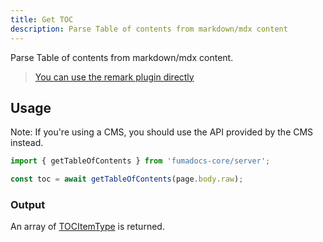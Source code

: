 ```yaml
---
title: Get TOC
description: Parse Table of contents from markdown/mdx content
---
```


Parse Table of contents from markdown/mdx content.

> [You can use the remark plugin directly](/docs/headless/mdx/toc)

## Usage

Note: If you're using a CMS, you should use the API provided by the CMS instead.

```ts
import { getTableOfContents } from 'fumadocs-core/server';

const toc = await getTableOfContents(page.body.raw);
```

### Output

An array of [TOCItemType](/docs/headless/mdx/toc#output) is returned.
